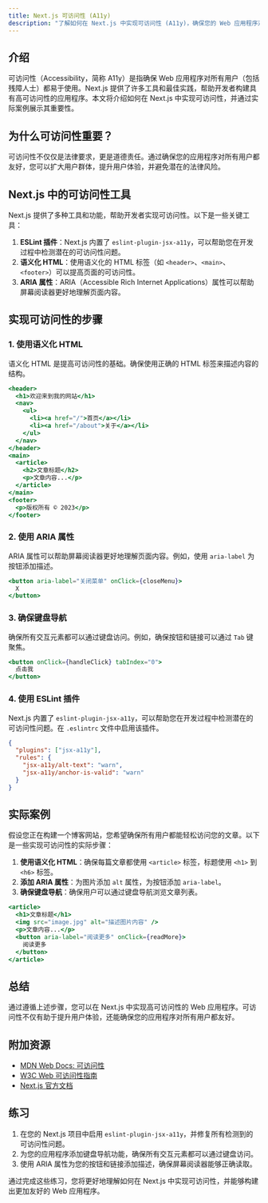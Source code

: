 ```yaml
---
title: Next.js 可访问性 (A11y)
description: "了解如何在 Next.js 中实现可访问性 (A11y)，确保您的 Web 应用程序对所有用户都友好且易于使用。"
---
```


## 介绍

可访问性（Accessibility，简称 A11y）是指确保 Web 应用程序对所有用户（包括残障人士）都易于使用。Next.js 提供了许多工具和最佳实践，帮助开发者构建具有高可访问性的应用程序。本文将介绍如何在 Next.js 中实现可访问性，并通过实际案例展示其重要性。

## 为什么可访问性重要？

可访问性不仅仅是法律要求，更是道德责任。通过确保您的应用程序对所有用户都友好，您可以扩大用户群体，提升用户体验，并避免潜在的法律风险。

## Next.js 中的可访问性工具

Next.js 提供了多种工具和功能，帮助开发者实现可访问性。以下是一些关键工具：

1. **ESLint 插件**：Next.js 内置了 `eslint-plugin-jsx-a11y`，可以帮助您在开发过程中检测潜在的可访问性问题。
2. **语义化 HTML**：使用语义化的 HTML 标签（如 `<header>`、`<main>`、`<footer>`）可以提高页面的可访问性。
3. **ARIA 属性**：ARIA（Accessible Rich Internet Applications）属性可以帮助屏幕阅读器更好地理解页面内容。

## 实现可访问性的步骤

### 1. 使用语义化 HTML

语义化 HTML 是提高可访问性的基础。确保使用正确的 HTML 标签来描述内容的结构。

```jsx
<header>
  <h1>欢迎来到我的网站</h1>
  <nav>
    <ul>
      <li><a href="/">首页</a></li>
      <li><a href="/about">关于</a></li>
    </ul>
  </nav>
</header>
<main>
  <article>
    <h2>文章标题</h2>
    <p>文章内容...</p>
  </article>
</main>
<footer>
  <p>版权所有 © 2023</p>
</footer>
```

### 2. 使用 ARIA 属性

ARIA 属性可以帮助屏幕阅读器更好地理解页面内容。例如，使用 `aria-label` 为按钮添加描述。

```jsx
<button aria-label="关闭菜单" onClick={closeMenu}>
  X
</button>
```

### 3. 确保键盘导航

确保所有交互元素都可以通过键盘访问。例如，确保按钮和链接可以通过 `Tab` 键聚焦。

```jsx
<button onClick={handleClick} tabIndex="0">
  点击我
</button>
```

### 4. 使用 ESLint 插件

Next.js 内置了 `eslint-plugin-jsx-a11y`，可以帮助您在开发过程中检测潜在的可访问性问题。在 `.eslintrc` 文件中启用该插件。

```json
{
  "plugins": ["jsx-a11y"],
  "rules": {
    "jsx-a11y/alt-text": "warn",
    "jsx-a11y/anchor-is-valid": "warn"
  }
}
```

## 实际案例

假设您正在构建一个博客网站，您希望确保所有用户都能轻松访问您的文章。以下是一些实现可访问性的实际步骤：

1. **使用语义化 HTML**：确保每篇文章都使用 `<article>` 标签，标题使用 `<h1>` 到 `<h6>` 标签。
2. **添加 ARIA 属性**：为图片添加 `alt` 属性，为按钮添加 `aria-label`。
3. **确保键盘导航**：确保用户可以通过键盘导航浏览文章列表。

```jsx
<article>
  <h1>文章标题</h1>
  <img src="image.jpg" alt="描述图片内容" />
  <p>文章内容...</p>
  <button aria-label="阅读更多" onClick={readMore}>
    阅读更多
  </button>
</article>
```

## 总结

通过遵循上述步骤，您可以在 Next.js 中实现高可访问性的 Web 应用程序。可访问性不仅有助于提升用户体验，还能确保您的应用程序对所有用户都友好。

## 附加资源

- [MDN Web Docs: 可访问性](https://developer.mozilla.org/zh-CN/docs/Web/Accessibility)
- [W3C Web 可访问性指南](https://www.w3.org/WAI/standards-guidelines/)
- [Next.js 官方文档](https://nextjs.org/docs)

## 练习

1. 在您的 Next.js 项目中启用 `eslint-plugin-jsx-a11y`，并修复所有检测到的可访问性问题。
2. 为您的应用程序添加键盘导航功能，确保所有交互元素都可以通过键盘访问。
3. 使用 ARIA 属性为您的按钮和链接添加描述，确保屏幕阅读器能够正确读取。

通过完成这些练习，您将更好地理解如何在 Next.js 中实现可访问性，并能够构建出更加友好的 Web 应用程序。